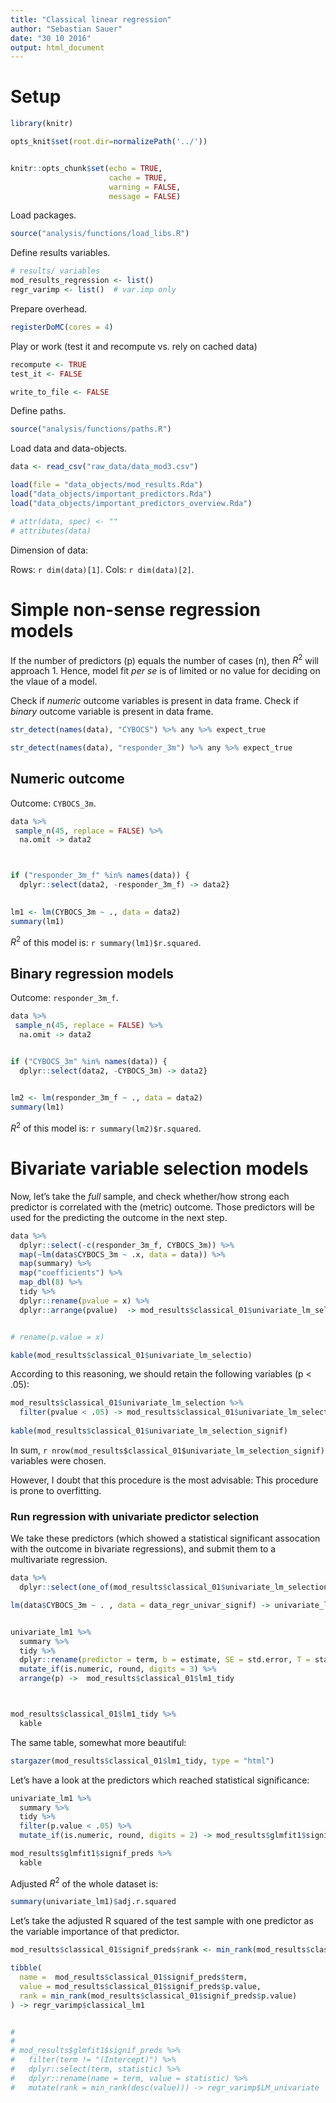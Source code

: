 ```yaml
---
title: "Classical linear regression"
author: "Sebastian Sauer"
date: "30 10 2016"
output: html_document
---
```



# Setup

```r
library(knitr)
```


```r

opts_knit$set(root.dir=normalizePath('../'))


knitr::opts_chunk$set(echo = TRUE,
                      cache = TRUE,
                      warning = FALSE,
                      message = FALSE)
```


Load packages.


```r

source("analysis/functions/load_libs.R")
```


Define results variables.

```r

# results/ variables
mod_results_regression <- list()
regr_varimp <- list()  # var.imp only
```



Prepare overhead.

```r
registerDoMC(cores = 4)
```




Play or work (test it and recompute vs. rely on cached data)

```r
recompute <- TRUE
test_it <- FALSE

write_to_file <- FALSE

```



Define paths.

```r
source("analysis/functions/paths.R")
```

Load data and data-objects.


```r
data <- read_csv("raw_data/data_mod3.csv")  

load(file = "data_objects/mod_results.Rda")
load("data_objects/important_predictors.Rda")
load("data_objects/important_predictors_overview.Rda")

# attr(data, spec) <- ""
# attributes(data)
```


Dimension of data:

Rows: `r dim(data)[1]`.
Cols: `r dim(data)[2]`.


# Simple non-sense regression models

If the number of predictors (p) equals the number of cases (n), then $R^2$ will approach 1. Hence, model fit *per se* is of limited or no value for deciding on the vlaue of a model.



Check if *numeric* outcome variables is present in data frame. 
Check if *binary* outcome variable is present in data frame.

```r
str_detect(names(data), "CYBOCS") %>% any %>% expect_true

str_detect(names(data), "responder_3m") %>% any %>% expect_true

```



## Numeric outcome

Outcome: `CYBOCS_3m`.

```r
data %>% 
 sample_n(45, replace = FALSE) %>% 
  na.omit -> data2



if ("responder_3m_f" %in% names(data)) {
  dplyr::select(data2, -responder_3m_f) -> data2}
  

lm1 <- lm(CYBOCS_3m ~ ., data = data2)  
summary(lm1)
```

$R^2$ of this model is: `r summary(lm1)$r.squared`.

## Binary regression models
Outcome: `responder_3m_f`.

```r
data %>% 
 sample_n(45, replace = FALSE) %>% 
  na.omit -> data2


if ("CYBOCS_3m" %in% names(data)) {
  dplyr::select(data2, -CYBOCS_3m) -> data2}
  

lm2 <- lm(responder_3m_f ~ ., data = data2)  
summary(lm1)
```


$R^2$ of this model is: `r summary(lm2)$r.squared`.


# Bivariate variable selection models

Now, let's take the *full* sample, and check whether/how strong each predictor is correlated with the (metric) outcome. Those predictors will be used for the predicting the outcome in the next step.

```r
data %>% 
  dplyr::select(-c(responder_3m_f, CYBOCS_3m)) %>% 
  map(~lm(data$CYBOCS_3m ~ .x, data = data)) %>% 
  map(summary) %>% 
  map("coefficients") %>% 
  map_dbl(8) %>% 
  tidy %>% 
  dplyr::rename(pvalue = x) %>% 
  dplyr::arrange(pvalue)  -> mod_results$classical_01$univariate_lm_selection


# rename(p.value = x)

kable(mod_results$classical_01$univariate_lm_selectio)
```

According to this reasoning, we should retain the following variables (p < .05):


```r
mod_results$classical_01$univariate_lm_selection %>% 
  filter(pvalue < .05) -> mod_results$classical_01$univariate_lm_selection_signif
  
kable(mod_results$classical_01$univariate_lm_selection_signif)
```

In sum, `r nrow(mod_results$classical_01$univariate_lm_selection_signif)` variables were chosen. 

However, I doubt that this procedure is the most advisable: This procedure is prone to overfitting.


### Run regression with univariate predictor selection

We take these predictors (which showed a statistical significant assocation with the outcome in bivariate regressions), and submit them to a multivariate regression.

```r

data %>% 
  dplyr::select(one_of(mod_results$classical_01$univariate_lm_selection_signif$names)) -> data_regr_univar_signif

lm(data$CYBOCS_3m ~ . , data = data_regr_univar_signif) -> univariate_lm1


univariate_lm1 %>% 
  summary %>% 
  tidy %>% 
  dplyr::rename(predictor = term, b = estimate, SE = std.error, T = statistic, p = p.value) %>% 
  mutate_if(is.numeric, round, digits = 3) %>% 
  arrange(p) ->  mod_results$classical_01$lm1_tidy



mod_results$classical_01$lm1_tidy %>% 
  kable


```

The same table, somewhat more beautiful:

```r
stargazer(mod_results$classical_01$lm1_tidy, type = "html")

```


Let's have a look at the predictors which reached statistical significance:

```r
univariate_lm1 %>% 
  summary %>% 
  tidy %>% 
  filter(p.value < .05) %>% 
  mutate_if(is.numeric, round, digits = 2) -> mod_results$glmfit1$signif_preds

mod_results$glmfit1$signif_preds %>% 
  kable

```


Adjusted $R^2$ of the whole dataset is:

```r
summary(univariate_lm1)$adj.r.squared
```


Let's take the adjusted R squared of the test sample with one predictor as the variable importance of that predictor.

```r

mod_results$classical_01$signif_preds$rank <- min_rank(mod_results$classical_01$signif_preds$p)

tibble(
  name =  mod_results$classical_01$signif_preds$term,
  value = mod_results$classical_01$signif_preds$p.value,
  rank = min_rank(mod_results$classical_01$signif_preds$p.value)
) -> regr_varimp$classical_lm1


# 
# 
# mod_results$glmfit1$signif_preds %>% 
#   filter(term != "(Intercept)") %>% 
#   dplyr::select(term, statistic) %>% 
#   dplyr::rename(name = term, value = statistic) %>% 
#   mutate(rank = min_rank(desc(value))) -> regr_varimp$LM_univariate

```



